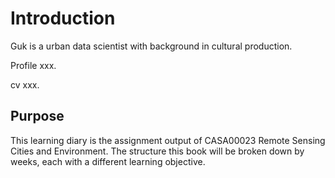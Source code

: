 # Introduction

Guk is a urban data scientist with background in cultural production.

Profile xxx.

cv xxx.

## Purpose 

This learning diary is the assignment output of CASA00023 Remote Sensing Cities and Environment. The structure this book will be broken down by weeks, each with a different learning objective.
